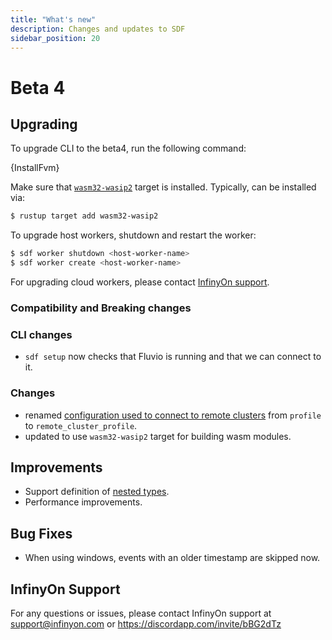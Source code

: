 ```yaml
---
title: "What's new"
description: Changes and updates to SDF
sidebar_position: 20
---
```



# Beta 4

## Upgrading 

To upgrade CLI to the beta4, run the following command:

<CodeBlock language="bash">{InstallFvm}</CodeBlock>

Make sure that [`wasm32-wasip2`](https://doc.rust-lang.org/rustc/platform-support/wasm32-wasip2.html#wasm32-wasip2) target is installed. Typically, can be  installed via:

```bash
$ rustup target add wasm32-wasip2
```

To upgrade host workers, shutdown and restart the worker:

```bash
$ sdf worker shutdown <host-worker-name>
$ sdf worker create <host-worker-name>
```

For upgrading cloud workers, please contact [InfinyOn support](#infinyon-support).

### Compatibility and Breaking changes


### CLI changes
- `sdf setup` now checks that Fluvio is running and that we can connect to it.

### Changes
- renamed [configuration used to connect to remote clusters] from `profile` to `remote_cluster_profile`.
- updated to use `wasm32-wasip2` target for building wasm modules.

## Improvements
- Support definition of [nested types].
- Performance improvements.

## Bug Fixes
- When using windows, events with an older timestamp are skipped now.

## InfinyOn Support

For any questions or issues, please contact InfinyOn support at support@infinyon.com  or https://discordapp.com/invite/bBG2dTz

[configuration used to connect to remote clusters]: concepts/dataflow-yaml.mdx#topics
[nested types]: concepts/types.mdx#nested-types
